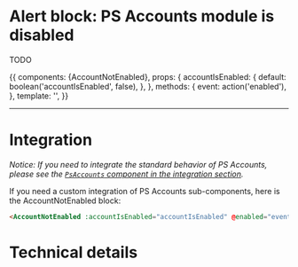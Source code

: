 

<Meta title="Components|Alerts/Alert account not enabled" component={AccountNotEnabled} decorators={[withKnobs]} />

# Alert block: PS Accounts module is disabled

TODO

<Story name='Disabled' height='220px'>
  {{
    components: {AccountNotEnabled},
    props: {
      accountIsEnabled: {
        default: boolean('accountIsEnabled', false),
      },
    },
    methods: {
      event: action('enabled'),
    },
    template: '<AccountNotEnabled class="m-4" :accountIsEnabled="accountIsEnabled" @enabled="event" />',
  }}
</Story>

---
# Integration

_Notice: If you need to integrate the standard behavior of PS Accounts, please see the
[`PsAccounts` component in the integration section](?path=/docs/integration-psaccounts-panel--connected)._

If you need a custom integration of PS Accounts sub-components, here is the AccountNotEnabled block:

```html
<AccountNotEnabled :accountIsEnabled="accountIsEnabled" @enabled="event" class="m-4" />
```

# Technical details

<Description of={AccountNotEnabled} />
<Props of={AccountNotEnabled} />
